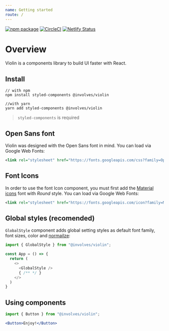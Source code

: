 ```yaml
---
name: Getting started
route: /
---
```


[![npm package](https://img.shields.io/npm/v/@involves/violin/latest.svg)](https://www.npmjs.com/package/@involves/violin)
[![CircleCI](https://img.shields.io/circleci/project/github/involvestecnologia/violin/master.svg)](https://circleci.com/gh/involvestecnologia/violin/tree/master)
[![Netlify Status](https://api.netlify.com/api/v1/badges/e51f2c75-0c37-4fec-9814-95cdd188a532/deploy-status)](https://app.netlify.com/sites/violin-ui/deploys)

# Overview

Violin is a components library to build UI faster with React.

## Install 

```shell
// with npm
npm install styled-components @involves/violin

//with yarn
yarn add styled-components @involves/violin
```

> `styled-components` is required

## Open Sans font

Violin was designed with the Open Sans font in mind. You can load via Google Web Fonts:

```xml
<link rel="stylesheet" href="https://fonts.googleapis.com/css?family=Open+Sans:400,600,700&display=swap" />
```

## Font Icons

In order to use the font Icon component, you must first add the [Material icons](https://material.io/tools/icons/) font with *Round* style. You can load via Google Web Fonts:

```xml
<link rel="stylesheet" href="https://fonts.googleapis.com/icon?family=Material+Icons+Round" />
```

## Global styles (recomended)

`GlobalStyle` component adds global setting styles as default font family, font sizes, color and [normailze](https://necolas.github.io/normalize.css/):

```javascript
import { GlobalStyle } from "@involves/violin";

const App = () => {
  return (
    <>
      <GlobalStyle />
      { /** */ }
    </>
  )
}
```

## Using components

```jsx
import { Button } from "@involves/violin";

<Button>Enjoy!</Button>
```
